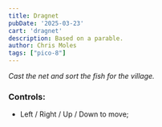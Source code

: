```yaml
---
title: Dragnet
pubDate: '2025-03-23'
cart: 'dragnet'
description: Based on a parable.
author: Chris Moles
tags: ["pico-8"]
---
```


_Cast the net and sort the fish for the village._

### Controls:

- Left / Right / Up / Down to move;

